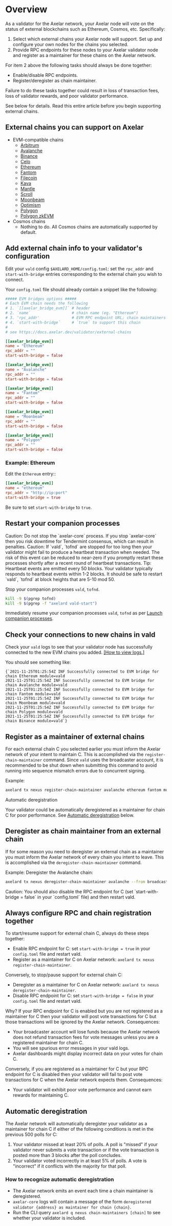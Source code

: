 # Overview


As a validator for the Axelar network, your Axelar node will vote on the status of external blockchains such as Ethereum, Cosmos, etc. Specifically:

1. Select which external chains your Axelar node will support. Set up and configure your own nodes for the chains you selected.
2. Provide RPC endpoints for these nodes to your Axelar validator node and register as a maintainer for these chains on the Axelar network.

<Callout type="warning" emoji="⚠️">

For item 2 above the following tasks should always be done together:

- Enable/disable RPC endpoints.
- Register/deregister as chain maintainer.

Failure to do these tasks together could result in loss of transaction fees, loss of validator rewards, and poor validator performance.

See below for details. Read this entire article before you begin supporting external chains.

</Callout>

## External chains you can support on Axelar

- EVM-compatible chains
  - [Arbitrum](arbitrum)
  - [Avalanche](avalanche)
  - [Binance](binance)
  - [Celo](celo)
  - [Ethereum](ethereum)
  - [Fantom](fantom)
  - [Filecoin](filecoin)
  - [Kava](kava)
  - [Mantle](mantle)
  - [Scroll](scroll)
  - [Moonbeam](moonbeam)
  - [Optimism](optimism)
  - [Polygon](polygon)
  - [Polygon zkEVM](polygon-zkevm)
- Cosmos chains
  - Nothing to do. All Cosmos chains are automatically supported by default.

## Add external chain info to your validator's configuration

Edit your `vald` config `$AXELARD_HOME/config.toml`: set the `rpc_addr` and `start-with-bridge` entries corresponding to the external chain you wish to connect.

Your `config.toml` file should already contain a snippet like the following:

```toml
##### EVM bridges options #####
# Each EVM chain needs the following
# 1. `[[axelar_bridge_evm]]` # header
# 2. `name`                  # chain name (eg. "Ethereum")
# 3. 'rpc_addr'              # EVM RPC endpoint URL; chain maintainers set their own endpoint
# 4. `start-with-bridge`     # `true` to support this chain
#
# see https://docs.axelar.dev/validator/external-chains

[[axelar_bridge_evm]]
name = "Ethereum"
rpc_addr = ""
start-with-bridge = false

[[axelar_bridge_evm]]
name = "Avalanche"
rpc_addr = ""
start-with-bridge = false

[[axelar_bridge_evm]]
name = "Fantom"
rpc_addr = ""
start-with-bridge = false

[[axelar_bridge_evm]]
name = "Moonbeam"
rpc_addr = ""
start-with-bridge = false

[[axelar_bridge_evm]]
name = "Polygon"
rpc_addr = ""
start-with-bridge = false
```

### Example: Ethereum

Edit the `Ethereum` entry::

```toml
[[axelar_bridge_evm]]
name = "ethereum"
rpc_addr = "http://ip:port"
start-with-bridge = true
```

Be sure to set `start-with-bridge` to `true`.

## Restart your companion processes

<Callout type="warning" emoji="⚠️">
  Caution: Do not stop the `axelar-core` process. If you stop `axelar-core` then you risk downtime for Tendermint consensus, which can result in penalties.
</Callout>

<Callout type="warning" emoji="⚠️">
  Caution: If `vald`, `tofnd` are stopped for too long then your validator might fail to produce a heartbeat transaction when needed. The risk of this event can be reduced to near-zero if you promptly restart these processes shortly after a recent round of heartbeat transactions.
</Callout>

<Callout emoji="💡">
  Tip: Heartbeat events are emitted every 50 blocks. Your validator typically responds to heartbeat events within 1-2 blocks. It should be safe to restart `vald`, `tofnd` at block heights that are 5-10 mod 50.
</Callout>

Stop your companion processes `vald`, `tofnd`.

```bash
kill -9 $(pgrep tofnd)
kill -9 $(pgrep -f "axelard vald-start")
```

Immediately resume your companion processes `vald`, `tofnd` as per [Launch companion processes](../setup/vald-tofnd).

## Check your connections to new chains in vald

Check your `vald` logs to see that your validator node has successfully connected to the new EVM chains you added. [[How to view logs.]](../setup/vald-tofnd)

You should see something like:

```log
{`2021-11-25T01:25:54Z INF Successfully connected to EVM bridge for chain Ethereum module=vald
2021-11-25T01:25:54Z INF Successfully connected to EVM bridge for chain Avalanche module=vald
2021-11-25T01:25:54Z INF Successfully connected to EVM bridge for chain Fantom module=vald
2021-11-25T01:25:54Z INF Successfully connected to EVM bridge for chain Moonbeam module=vald
2021-11-25T01:25:54Z INF Successfully connected to EVM bridge for chain Polygon module=vald
2021-11-25T01:25:54Z INF Successfully connected to EVM bridge for chain Binance module=vald`}
```

## Register as a maintainer of external chains

For each external chain C you selected earlier you must inform the Axelar network of your intent to maintain C. This is accomplished via the `register-chain-maintainer` command.
Since `vald` uses the broadcaster account,
it is recommended to be shut down when submitting this command to avoid
running into sequence mismatch errors due to concurrent signing.

Example:

```bash
axelard tx nexus register-chain-maintainer avalanche ethereum fantom moonbeam polygon --from broadcaster --chain-id $AXELARD_CHAIN_ID --home $AXELARD_HOME --gas auto --gas-adjustment 1.4
```

<Callout type="warning" emoji="⚠️">
  Automatic deregistration

Your validator could be automatically deregistered as a maintainer for chain C for poor performance. See [Automatic deregistration](#automatic-deregistration) below.
</Callout>

## Deregister as chain maintainer from an external chain

If for some reason you need to deregister an external chain as a maintainer you must inform the Axelar network of every chain you intent to leave.
This is accomplished via the `deregister-chain-maintainer` command.

Example: Deregister the Avalanche chain:

```bash
axelard tx nexus deregister-chain-maintainer avalanche --from broadcaster --chain-id $AXELARD_CHAIN_ID --home $AXELARD_HOME --gas auto --gas-adjustment 1.4
```

<Callout type="warning" emoji="⚠️">
  Caution: You should also disable the RPC endpoint for C (set `start-with-bridge = false` in your `config.toml` file) and then restart vald.

</Callout>

## Always configure RPC and chain registration together

<Callout type="warning" emoji="⚠️">

To start/resume support for external chain C, always do these steps together:

- Enable RPC endpoint for C: set `start-with-bridge = true` in your `config.toml` file and restart vald.
- Register as a maintainer for C on Axelar network: `axelard tx nexus register-chain-maintainer`.

Conversely, to stop/pause support for external chain C:

- Deregister as a maintainer for C on Axelar network: `axelard tx nexus deregister-chain-maintainer`.
- Disable RPC endpoint for C: set `start-with-bridge = false` in your `config.toml` file and restart vald.

</Callout>

Why? If your RPC endpoint for C is enabled but you are not registered as a maintainer for C then your validator will post vote transactions for C but those transactions will be ignored by the Axelar network. Consequences:

- Your broadcaster account will lose funds because the Axelar network does not refund transaction fees for vote messages unless you are a registered maintainer for chain C.
- You will see spurious error messages in your vald logs.
- Axelar dashboards might display incorrect data on your votes for chain C.

Conversely, if you are registered as a maintainer for C but your RPC endpoint for C is disabled then your validator will fail to post vote transactions for C when the Axelar network expects them. Consequences:

- Your validator will exhibit poor vote performance and cannot earn rewards for maintaining C.

## Automatic deregistration

The Axelar network will automatically deregister your validator as a maintainer for chain C if either of the following conditions is met in the previous 500 polls for C:

1. Your validator missed at least 20% of polls. A poll is "missed" if your validator never submits a vote transaction or if the vote transaction is posted more than 3 blocks after the poll concludes.
2. Your validator voted incorrectly in at least 5% of polls. A vote is "incorrect" if it conflicts with the majority for that poll.

### How to recognize automatic deregistration

- The Axelar network emits an event each time a chain maintainer is deregistered.
- `axelar-core` logs will contain a message of the form `deregistered validator {address} as maintainer for chain {chain}`.
- Run the CLI query `axelard q nexus chain-maintainers [chain]` to see whether your validator is included.
